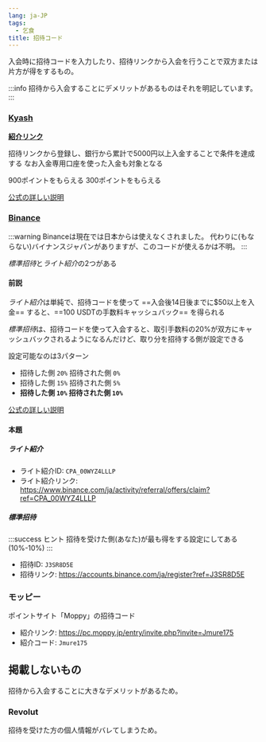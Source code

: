 ```yaml
---
lang: ja-JP
tags:
  - 乞食
title: 招待コード
---
```


入会時に招待コードを入力したり、招待リンクから入会を行うことで双方または片方が得をするもの。

:::info
招待から入会することにデメリットがあるものはそれを明記しています。
:::

### [Kyash](https://www.kyash.co)

[**紹介リンク**](https://kyash.me/invitations/SyGdLzU4)

招待リンクから登録し、銀行から累計で5000円以上入金することで条件を達成する
なお入金専用口座を使った入金も対象となる


<Tabs>
  <TabItem value="r" label="招待を受けると" default>
    900ポイントをもらえる
  </TabItem>
  <TabItem value="s" label="招待すると">
    300ポイントをもらえる
  </TabItem>
</Tabs>

[公式の詳しい説明](https://support.kyash.co/hc/ja/articles/900003529346)

### [Binance](https://www.binance.com)

:::warning
Binanceは現在では日本からは使えなくされました。
代わりに(もならない)バイナンスジャパンがありますが、このコードが使えるかは不明。
:::

*標準招待*と*ライト紹介*の2つがある

#### 前説

*ライト紹介*は単純で、招待コードを使って ==入会後14日後までに$50以上を入金== すると、==100 USDTの手数料キャッシュバック== を得られる

*標準招待*は、招待コードを使って入会すると、取引手数料の20%が双方にキャッシュバックされるようになるんだけど、取り分を招待する側が設定できる

設定可能なのは3パターン

- 招待した側 `20%` 招待された側 `0%`
- 招待した側 `15%` 招待された側 `5%`
- **招待した側 `10%` 招待された側 `10%`**

[公式の詳しい説明](https://www.binance.com/ja/support/faq/cbac15853b0243cda4a90c9c03ca0c38)

#### 本題

##### ライト紹介

- ライト紹介ID: `CPA_00WYZ4LLLP`
- ライト紹介リンク: https://www.binance.com/ja/activity/referral/offers/claim?ref=CPA_00WYZ4LLLP

##### 標準招待

:::success ヒント
招待を受けた側(あなた)が最も得をする設定にしてある(10%-10%)
:::

- 招待ID: `J3SR8D5E`
- 招待リンク: https://accounts.binance.com/ja/register?ref=J3SR8D5E

### モッピー

ポイントサイト「Moppy」の招待コード

- 紹介リンク: https://pc.moppy.jp/entry/invite.php?invite=Jmure175
- 紹介コード: `Jmure175`

## 掲載しないもの

招待から入会することに大きなデメリットがあるため。

### Revolut

招待を受けた方の個人情報がバレてしまうため。
